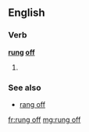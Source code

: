 ==English==

===Verb===
'''[[rung]] [[off]]'''

# {{past participle of|ring off}}

===See also===
* [[rang off]]

[[fr:rung off]]
[[mg:rung off]]